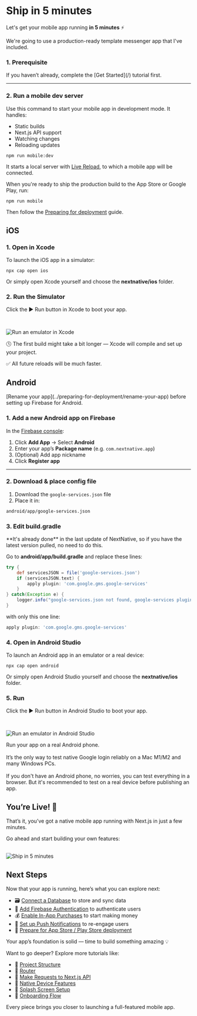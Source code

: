 # Ship in 5 minutes

Let's get your mobile app running **in 5 minutes** ⚡️

We're going to use a production-ready template messenger app that I've included.

### 1. Prerequisite

<Callout type="warning">
  If you haven’t already, complete the [Get Started](/) tutorial first.
</Callout>

---

### 2. Run a mobile dev server

Use this command to start your mobile app in development mode. It handles:

- Static builds
- Next.js API support
- Watching changes
- Reloading updates

```bash
npm run mobile:dev
```

It starts a local server with [Live Reload](https://capacitorjs.com/docs/guides/live-reload), to which a mobile app will be connected.


<Callout>
  When you're ready to ship the production build to the App Store or Google Play, run:

`npm run mobile`

Then follow the [Preparing for deployment](https://docs.nextnative.dev/preparing-for-deployment/rename-your-app) guide.

</Callout>

## iOS

### 1. Open in Xcode

To launch the iOS app in a simulator:

```shell
npx cap open ios
```

Or simply open Xcode yourself and choose the **nextnative/ios** folder.

### 2. Run the Simulator

Click the ▶️ Run button in Xcode to boot your app.


<br />

<Image
  src="/run-emulator-xcode.gif"
  alt="Run an emulator in Xcode"
  width={500}
  height={500}
/>

🕓 The first build might take a bit longer — Xcode will compile and set up your project.

✅ All future reloads will be much faster.

## Android

<Callout type="warning">
  [Rename your app](../preparing-for-deployment/rename-your-app) before setting
  up Firebase for Android.
</Callout>

### 1. Add a new Android app on Firebase

In the [Firebase console](https://console.firebase.google.com):

1. Click **Add App** → Select **Android**
2. Enter your app’s **Package name** (e.g. `com.nextnative.app`)
3. (Optional) Add app nickname
4. Click **Register app**

---

### 2. Download & place config file

1. Download the `google-services.json` file
2. Place it in:

```bash
android/app/google-services.json
```

### 3. Edit build.gradle

<Callout type="warning">
  **It's already done** in the last update of NextNative, so if you have the
  latest version pulled, no need to do this.
</Callout>

Go to **android/app/build.gradle** and replace these lines:

```gradle
try {
    def servicesJSON = file('google-services.json')
    if (servicesJSON.text) {
        apply plugin: 'com.google.gms.google-services'
    }
} catch(Exception e) {
    logger.info("google-services.json not found, google-services plugin not applied. Push Notifications won't work")
}
```

with only this one line:

```gradle
apply plugin: 'com.google.gms.google-services'
```

### 4. Open in Android Studio

To launch an Android app in an emulator or a real device:

```shell
npx cap open android
```

Or simply open Android Studio yourself and choose the **nextnative/ios** folder.

### 5. Run

Click the ▶️ Run button in Android Studio to boot your app.

<br />

<Image
  src="/run-emulator-android.png"
  alt="Run an emulator in Android Studio"
  width={500}
  height={500}
/>

<Callout type="info">
  Run your app on a real Android phone.
  <br /> <br /> It’s the only way to test native Google login reliably on a Mac
  M1/M2 and many Windows PCs. <br /> <br /> If you don't have an Android phone,
  no worries, you can test everything in a browser. But it's recommended to test
  on a real device before publishing an app.
</Callout>

## You’re Live! 🚀

That’s it, you’ve got a native mobile app running with Next.js in just a few minutes.

Go ahead and start building your own features:

<br />
<Image
  src="/ship-in-5-minutes.gif"
  alt="Ship in 5 minutes"
  width={350}
  height={350}
/>

## Next Steps

<Callout type="info">
  Now that your app is running, here’s what you can explore next:

- 🗃️ [Connect a Database](/features/database) to store and sync data
- 🔐 [Add Firebase Authentication](/features/authorization) to authenticate users
- 💰 [Enable In-App Purchases](/features/in-app-purchases) to start making money
- 🔔 [Set up Push Notifications](/features/push-notifications) to re-engage users
- 🚀 [Prepare for App Store / Play Store deployment](/preparing-for-deployment)

Your app’s foundation is solid — time to build something amazing 💡

</Callout>

<Callout type="default" emoji="📚">
  Want to go deeper? Explore more tutorials like:

- 🧭 [Project Structure](/tutorials/project-structure)
- 🧩 [Router](/tutorials/ionic-router)
- 🔄 [Make Requests to Next.js API](/tutorials/make-requests-to-api)
- 🧪 [Native Device Features](/tutorials/native-device-features)
- 🎨 [Splash Screen Setup](/tutorials/splash-screen)
- 🔑 [Onboarding Flow](/tutorials/onboarding-flow)

Every piece brings you closer to launching a full-featured mobile app.

</Callout>
